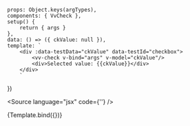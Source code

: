 

<Meta title="Components/Check" component={VvCheck} />

	props: Object.keys(argTypes),
	components: { VvCheck },
	setup() {
		return { args }
	},
	data: () => ({ ckValue: null }),
	template: `
		<div :data-testData="ckValue" data-testId="checkbox">
			<vv-check v-bind="args" v-model="ckValue"/>
			<div>Selected value: {{ckValue}}</div> 
		</div>
        `
})

<Source language="jsx" code={'<vv-check/>'} />

<Canvas>
	<Story
		name="vv-check"
		args={{
			id: 1,
			label: 'Option 1',
			name: 'ck1',
			disabled: false,
			switch: false,
			binary: false,
			value: 1
		}}
		argTypes={{
			id: {
				description: 'Input element id',
				table: { category: 'Attributes' }
			},
			name: {
				description: 'Input element name',
				table: { category: 'Attributes' }
			},
			value: {
				description: 'Input element',
				table: { category: 'Attributes' }
			}
		}}>
		{Template.bind({})}
	</Story>
</Canvas>

<ArgsTable story="vv-check" />
